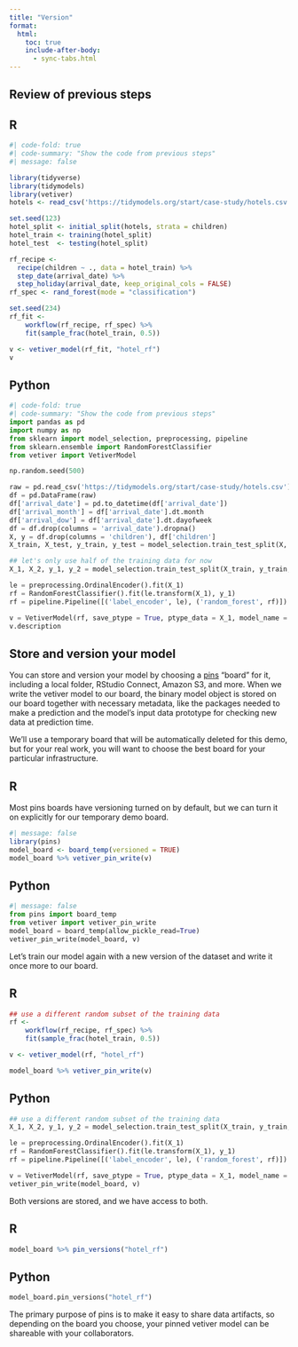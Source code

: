 ```yaml
---
title: "Version"
format:
  html:
    toc: true
    include-after-body:
      - sync-tabs.html
---
```


## Review of previous steps

::: panel-tabset

## R 

```r
#| code-fold: true
#| code-summary: "Show the code from previous steps"
#| message: false

library(tidyverse)
library(tidymodels)
library(vetiver)
hotels <- read_csv('https://tidymodels.org/start/case-study/hotels.csv')

set.seed(123)
hotel_split <- initial_split(hotels, strata = children)
hotel_train <- training(hotel_split)
hotel_test  <- testing(hotel_split)

rf_recipe <- 
  recipe(children ~ ., data = hotel_train) %>% 
  step_date(arrival_date) %>% 
  step_holiday(arrival_date, keep_original_cols = FALSE)
rf_spec <- rand_forest(mode = "classification")

set.seed(234)
rf_fit <-
    workflow(rf_recipe, rf_spec) %>%
    fit(sample_frac(hotel_train, 0.5))

v <- vetiver_model(rf_fit, "hotel_rf")
v
```

## Python

```python
#| code-fold: true
#| code-summary: "Show the code from previous steps"
import pandas as pd
import numpy as np
from sklearn import model_selection, preprocessing, pipeline
from sklearn.ensemble import RandomForestClassifier
from vetiver import VetiverModel

np.random.seed(500)

raw = pd.read_csv('https://tidymodels.org/start/case-study/hotels.csv')
df = pd.DataFrame(raw)
df['arrival_date'] = pd.to_datetime(df['arrival_date'])
df['arrival_month'] = df['arrival_date'].dt.month
df['arrival_dow'] = df['arrival_date'].dt.dayofweek
df = df.drop(columns = 'arrival_date').dropna()
X, y = df.drop(columns = 'children'), df['children']
X_train, X_test, y_train, y_test = model_selection.train_test_split(X, y, test_size = 0.25)

## let's only use half of the training data for now
X_1, X_2, y_1, y_2 = model_selection.train_test_split(X_train, y_train, test_size = 0.5)

le = preprocessing.OrdinalEncoder().fit(X_1)
rf = RandomForestClassifier().fit(le.transform(X_1), y_1)
rf = pipeline.Pipeline([('label_encoder', le), ('random_forest', rf)])

v = VetiverModel(rf, save_ptype = True, ptype_data = X_1, model_name = "hotel_rf")
v.description
```

:::


## Store and version your model

You can store and version your model by choosing a [pins](https://pins.rstudio.com/) "board" for it, including a local folder, RStudio Connect, Amazon S3, and more.  When we write the vetiver model to our board, the binary model object is stored on our board together with necessary metadata, like the packages needed to make a prediction and the model’s input data prototype for checking new data at prediction time.

::: callout-note
We'll use a temporary board that will be automatically deleted for this demo, but for your real work, you will want to choose the best board for your particular infrastructure.
:::

::: panel-tabset

## R 

Most pins boards have versioning turned on by default, but we can turn it on explicitly for our temporary demo board.

```r
#| message: false
library(pins)
model_board <- board_temp(versioned = TRUE)
model_board %>% vetiver_pin_write(v)
```

## Python

```python
#| message: false
from pins import board_temp
from vetiver import vetiver_pin_write
model_board = board_temp(allow_pickle_read=True)
vetiver_pin_write(model_board, v)
```

:::

Let’s train our model again with a new version of the dataset and write it once more to our board.

::: panel-tabset

## R 

```r
## use a different random subset of the training data
rf <-
    workflow(rf_recipe, rf_spec) %>%
    fit(sample_frac(hotel_train, 0.5))

v <- vetiver_model(rf, "hotel_rf")

model_board %>% vetiver_pin_write(v)
```

## Python

```python
## use a different random subset of the training data
X_1, X_2, y_1, y_2 = model_selection.train_test_split(X_train, y_train, test_size = 0.5)

le = preprocessing.OrdinalEncoder().fit(X_1)
rf = RandomForestClassifier().fit(le.transform(X_1), y_1)
rf = pipeline.Pipeline([('label_encoder', le), ('random_forest', rf)])

v = VetiverModel(rf, save_ptype = True, ptype_data = X_1, model_name = "hotel_rf")
vetiver_pin_write(model_board, v)
```


:::


Both versions are stored, and we have access to both.

::: panel-tabset

## R 

```r
model_board %>% pin_versions("hotel_rf")
```

## Python

```python
model_board.pin_versions("hotel_rf")
```


:::

The primary purpose of pins is to make it easy to share data artifacts, so depending on the board you choose, your pinned vetiver model can be shareable with your collaborators.

